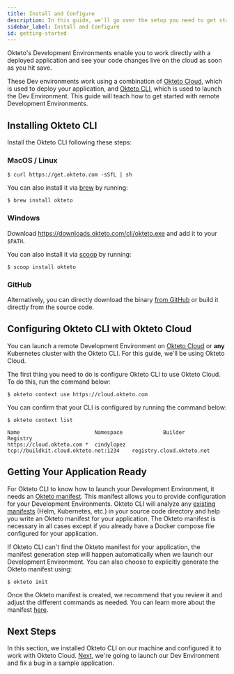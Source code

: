 ```yaml
---
title: Install and Configure 
description: In this guide, we'll go over the setup you need to get started with using Development Environments.
sidebar_label: Install and Configure
id: getting-started
---
```



Okteto's Development Environments enable you to work directly with a deployed application and see your code changes live on the cloud as soon as you hit save.

These Dev environments work using a combination of [Okteto Cloud](/docs/next/cloud), which is used to deploy your application, and [Okteto CLI](/docs/next/cloud/okteto-cli), which is used to launch the Dev Environment. This guide will teach how to get started with remote Development Environments.

## Installing Okteto CLI

Install the Okteto CLI following these steps:

### MacOS / Linux

```console
$ curl https://get.okteto.com -sSfL | sh
```

You can also install it via [brew](https://brew.sh/) by running:

```console
$ brew install okteto
```

### Windows

Download https://downloads.okteto.com/cli/okteto.exe and add it to your `$PATH`.

You can also install it via [scoop](https://scoop.sh/) by running:

```console
$ scoop install okteto
```

### GitHub

Alternatively, you can directly download the binary [from GitHub](https://github.com/okteto/okteto/releases) or build it directly from the source code.

## Configuring Okteto CLI with Okteto Cloud

You can launch a remote Development Environment on [Okteto Cloud](https://cloud.okteto.com) or **any** Kubernetes cluster with the Okteto CLI. For this guide, we'll be using Okteto Cloud. 

The first thing you need to do is configure Okteto CLI to use Okteto Cloud. To do this, run the command below:

```console
$ okteto context use https://cloud.okteto.com
```

You can confirm that your CLI is configured by running the command below:

```console
$ okteto context list
```
```console
Name                        Namespace             Builder                                 Registry
https://cloud.okteto.com *  cindylopez          tcp://buildkit.cloud.okteto.net:1234    registry.cloud.okteto.net
```

## Getting Your Application Ready

For Okteto CLI to know how to launch your Development Environment, it needs an [Okteto manifest](/docs/next/cloud/okteto-cli/#okteto-manifest). This manifest allows you to provide configuration for your Development Environments. Okteto CLI will analyze any [existing manifests](/docs/next/cloud/okteto-cli/#deployment-manifests) (Helm, Kubernetes, etc.) in your source code directory and help you write an Okteto manifest for your application. The Okteto manifest is necessary in all cases except if you already have a Docker compose file configured for your application.

If Okteto CLI can't find the Okteto manifest for your application, the manifest generation step will happen automatically when we launch our Development Environment. You can also choose to explicitly generate the Okteto manifest using: 

```console
$ okteto init
```

Once the Okteto manifest is created, we recommend that you review it and adjust the different commands as needed. You can learn more about the manifest [here](/docs/next/reference/manifest/).

## Next Steps

In this section, we installed Okteto CLI on our machine and configured it to work with Okteto Cloud. [Next](/docs/next/using-dev-envs), we're going to launch our Dev Environment and fix a bug in a sample application.